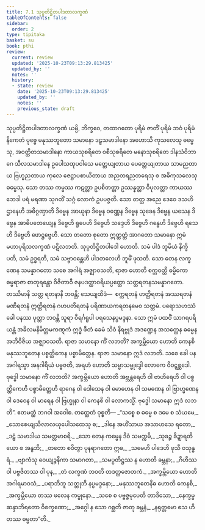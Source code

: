 ```yaml
---
title: 7.1 သုပ္ပတိဋ္ဌိတပါဒတာလက္ခဏံ
tableOfContents: false
sidebar:
  order: 2
type: tipitaka
basket: su
book: pthi
review:
  current: review
  updated: '2025-10-23T09:13:29.813425'
  updated_by: ''
  notes: ''
  history:
  - state: review
    date: '2025-10-23T09:13:29.813425'
    updated_by: ''
    notes: ''
    previous_state: draft
---
```



<ReviewStatus review={frontmatter.review} showDetails={true} />

<HypothesisAnnotation frontmatter={frontmatter} />

<DynamicBreadcrumb />

<Paragraph number="406" type="center" book="pthi">
<Emphasis>သုပ္ပတိဋ္ဌိတပါဒတာလက္ခဏံ</Emphasis>
</Paragraph>

<Division number="201" book="pthi" e="ch" v="8" p="119">

<Paragraph number="407" book="pthi">
ယမ္ပိ, ဘိက္ခဝေ, တထာဂတော ပုရိမံ ဇာတိံ ပုရိမံ ဘဝံ ပုရိမံ နိကေတံ ပုဗ္ဗေ မနုဿဘူတော သမာနော ဒဠှသမာဒါနော အဟောသိ ကုသလေသု ဓမ္မေသု, အဝတ္ထိတသမာဒါနော ကာယသုစရိတေ ဝစီသုစရိတေ မနောသုစရိတေ ဒါနသံဝိဘာဂေ သီလသမာဒါနေ ဥပေါသထုပဝါသေ မတ္တေယျတာယ ပေတ္တေယျတာယ သာမညတာယ ဗြဟ္မညတာယ ကုလေ ဇေဋ္ဌာပစာယိတာယ အညတရညတရေသု စ အဓိကုသလေသု ဓမ္မေသု. သော တဿ ကမ္မဿ ကဋတ္တာ ဥပစိတတ္တာ ဥဿန္နတ္တာ ဝိပုလတ္တာ ကာယဿ ဘေဒါ ပရံ မရဏာ သုဂတိံ သဂ္ဂံ လောကံ ဥပပဇ္ဇတိ. သော တတ္ထ အညေ ဒေဝေ ဒသဟိ ဌာနေဟိ အဓိဂ္ဂဏှာတိ ဒိဗ္ဗေန အာယုနာ ဒိဗ္ဗေန ဝဏ္ဏေန ဒိဗ္ဗေန သုခေန ဒိဗ္ဗေန ယသေန ဒိဗ္ဗေန အာဓိပတေယျေန ဒိဗ္ဗေဟိ ရူပေဟိ ဒိဗ္ဗေဟိ သဒ္ဒေဟိ ဒိဗ္ဗေဟိ ဂန္ဓေဟိ ဒိဗ္ဗေဟိ ရသေဟိ ဒိဗ္ဗေဟိ ဖောဋ္ဌဗ္ဗေဟိ. သော တတော စုတော ဣတ္ထတ္တံ အာဂတော သမာနော ဣမံ မဟာပုရိသလက္ခဏံ ပဋိလဘတိ. သုပ္ပတိဋ္ဌိတပါဒေါ ဟောတိ. သမံ ပါဒံ ဘူမိယံ နိက္ခိပတိ, သမံ ဥဒ္ဓရတိ, သမံ သဗ္ဗာဝန္တေဟိ ပါဒတလေဟိ ဘူမိံ ဖုသတိ.
</Paragraph>

</Division>
<Division number="202" book="pthi" e="ch" v="8" p="119">

<Paragraph number="408" book="pthi">
သော တေန လက္ခဏေန သမန္နာဂတော သစေ အဂါရံ အဇ္ဈာဝသတိ, ရာဇာ ဟောတိ စက္ကဝတ္တီ ဓမ္မိကော ဓမ္မရာဇာ စာတုရန္တော ဝိဇိတာဝီ ဇနပဒတ္ထာဝရိယပ္ပတ္တော သတ္တရတနသမန္နာဂတော. တဿိမာနိ သတ္တ ရတနာနိ ဘဝန္တိ; သေယျထိဒံ—  စက္ကရတနံ ဟတ္ထိရတနံ အဿရတနံ မဏိရတနံ ဣတ္ထိရတနံ ဂဟပတိရတနံ ပရိဏာယကရတနမေဝ သတ္တမံ. ပရောသဟဿံ ခေါ ပနဿ ပုတ္တာ ဘဝန္တိ သူရာ ဝီရင်္ဂရူပါ ပရသေနပ္ပမဒ္ဒနာ. သော ဣမံ ပထဝိံ သာဂရပရိယန္တံ အခိလမနိမိတ္တမကဏ္ဋကံ ဣဒ္ဓံ ဖီတံ ခေမံ သိဝံ နိရဗ္ဗုဒံ အဒဏ္ဍေန အသတ္ထေန ဓမ္မေန အဘိဝိဇိယ အဇ္ဈာဝသတိ. ရာဇာ သမာနော ကိံ လဘတိ? အက္ခမ္ဘိယော ဟောတိ ကေနစိ မနုဿဘူတေန ပစ္စတ္ထိကေန ပစ္စာမိတ္တေန. ရာဇာ သမာနော ဣဒံ လဘတိ. သစေ ခေါ ပန အဂါရသ္မာ အနဂါရိယံ ပဗ္ဗဇတိ, အရဟံ ဟောတိ သမ္မာသမ္ဗုဒ္ဓေါ လောကေ ဝိဝဋ္ဋစ္ဆဒေါ. ဗုဒ္ဓေါ သမာနော ကိံ လဘတိ? အက္ခမ္ဘိယော ဟောတိ အဗ္ဘန္တရေဟိ ဝါ ဗာဟိရေဟိ ဝါ ပစ္စတ္ထိကေဟိ ပစ္စာမိတ္တေဟိ ရာဂေန ဝါ ဒေါသေန ဝါ မောဟေန ဝါ သမဏေန ဝါ ဗြာဟ္မဏေန ဝါ ဒေဝေန ဝါ မာရေန ဝါ ဗြဟ္မုနာ ဝါ ကေနစိ ဝါ လောကသ္မိံ. ဗုဒ္ဓေါ သမာနော ဣဒံ လဘတိ”. ဧတမတ္ထံ ဘဂဝါ အဝေါစ.
</Paragraph>

</Division>
<Division number="203" book="pthi" e="ch" v="8" p="120">

<Paragraph number="409" book="pthi">
တတ္ထေတံ ဝုစ္စတိ—
</Paragraph>

<Paragraph number="410" type="verses" book="pthi">
_“သစ္စေ စ ဓမ္မေ စ ဒမေ စ သံယမေ,_  
_သောစေယျသီလာလယုပေါသထေသု စ;_  
_ဒါနေ အဟိံသာယ အသာဟသေ ရတော,_  
_ဒဠှံ သမာဒါယ သမတ္တမာစရိ._  

</Paragraph>

<Paragraph number="411" type="verses" book="pthi">
_သော တေန ကမ္မေန ဒိဝံ သမက္ကမိ,_  
_သုခဉ္စ ခိဍ္ဍာရတိယော စ အနွဘိ;_  
_တတော စဝိတွာ ပုနရာဂတော ဣဓ,_  
_သမေဟိ ပါဒေဟိ ဖုသီ ဝသုန္ဓရံ._  

</Paragraph>

<Paragraph number="412" type="verses" book="pthi">
_ဗျာကံသု ဝေယျဉ္ဇနိကာ သမာဂတာ,_  
_သမပ္ပတိဋ္ဌဿ န ဟောတိ ခမ္ဘနာ;_  
_ဂိဟိဿ ဝါ ပဗ္ဗဇိတဿ ဝါ ပုန,_  
_တံ လက္ခဏံ ဘဝတိ တဒတ္ထဇောတကံ._  

</Paragraph>

<Paragraph number="413" type="verses" book="pthi">
_အက္ခမ္ဘိယော ဟောတိ အဂါရမာဝသံ,_  
_ပရာဘိဘူ သတ္တုဘိ နပ္ပမဒ္ဒနော;_  
_မနုဿဘူတေနိဓ ဟောတိ ကေနစိ,_  
_အက္ခမ္ဘိယော တဿ ဖလေန ကမ္မုနော._  

</Paragraph>

<Paragraph number="414" type="verses" book="pthi">
_သစေ စ ပဗ္ဗဇ္ဇမုပေတိ တာဒိသော,_  
_နေက္ခမ္မဆန္ဒာဘိရတော ဝိစက္ခဏော;_  
_အဂ္ဂေါ န သော ဂစ္ဆတိ ဇာတု ခမ္ဘနံ,_  
_နရုတ္တမော ဧသ ဟိ တဿ ဓမ္မတာ”တိ._
</Paragraph>
</Division>